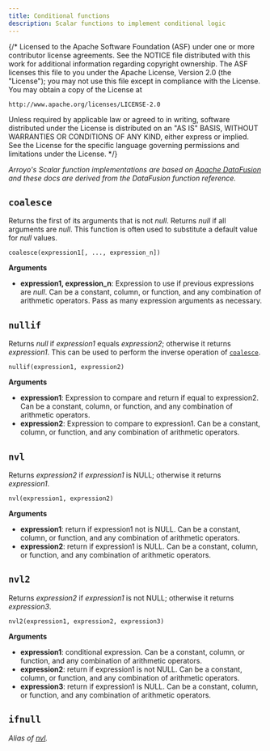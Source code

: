 ```yaml
---
title: Conditional functions
description: Scalar functions to implement conditional logic
---
```


{/*
  Licensed to the Apache Software Foundation (ASF) under one
  or more contributor license agreements.  See the NOTICE file
  distributed with this work for additional information
  regarding copyright ownership.  The ASF licenses this file
  to you under the Apache License, Version 2.0 (the
  "License"); you may not use this file except in compliance
  with the License.  You may obtain a copy of the License at

    http://www.apache.org/licenses/LICENSE-2.0

  Unless required by applicable law or agreed to in writing,
  software distributed under the License is distributed on an
  "AS IS" BASIS, WITHOUT WARRANTIES OR CONDITIONS OF ANY
  KIND, either express or implied.  See the License for the
  specific language governing permissions and limitations
  under the License.
 */}

_Arroyo's Scalar function implementations are based on
[Apache DataFusion](https://arrow.apache.org/datafusion/) and these docs are derived from
the DataFusion function reference._

## `coalesce`

Returns the first of its arguments that is not _null_.
Returns _null_ if all arguments are _null_.
This function is often used to substitute a default value for _null_ values.

```
coalesce(expression1[, ..., expression_n])
```

**Arguments**

- **expression1, expression_n**:
  Expression to use if previous expressions are _null_.
  Can be a constant, column, or function, and any combination of arithmetic operators.
  Pass as many expression arguments as necessary.

## `nullif`

Returns _null_ if _expression1_ equals _expression2_; otherwise it returns _expression1_.
This can be used to perform the inverse operation of [`coalesce`](#coalesce).

```
nullif(expression1, expression2)
```

**Arguments**

- **expression1**: Expression to compare and return if equal to expression2.
  Can be a constant, column, or function, and any combination of arithmetic operators.
- **expression2**: Expression to compare to expression1.
  Can be a constant, column, or function, and any combination of arithmetic operators.

## `nvl`

Returns _expression2_ if _expression1_ is NULL; otherwise it returns _expression1_.

```
nvl(expression1, expression2)
```

**Arguments**

- **expression1**: return if expression1 not is NULL.
  Can be a constant, column, or function, and any combination of arithmetic operators.
- **expression2**: return if expression1 is NULL.
  Can be a constant, column, or function, and any combination of arithmetic operators.

## `nvl2`

Returns _expression2_ if _expression1_ is not NULL; otherwise it returns _expression3_.

```
nvl2(expression1, expression2, expression3)
```

**Arguments**

- **expression1**: conditional expression.
  Can be a constant, column, or function, and any combination of arithmetic operators.
- **expression2**: return if expression1 is not NULL.
  Can be a constant, column, or function, and any combination of arithmetic operators.
- **expression3**: return if expression1 is NULL.
  Can be a constant, column, or function, and any combination of arithmetic operators.

## `ifnull`

_Alias of [nvl](#nvl)._
